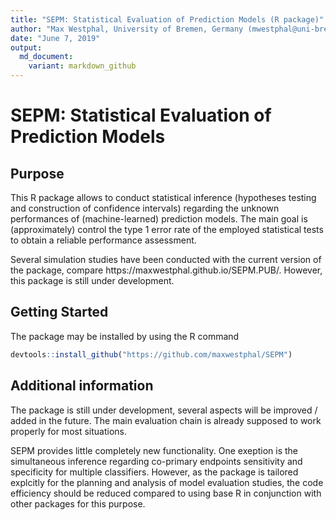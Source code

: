 ```yaml
---
title: "SEPM: Statistical Evaluation of Prediction Models (R package)"
author: "Max Westphal, University of Bremen, Germany (mwestphal@uni-bremen.de)"
date: "June 7, 2019"
output: 
  md_document:
    variant: markdown_github
---
```


# SEPM: Statistical Evaluation of Prediction Models

## Purpose

This R package allows to conduct statistical inference (hypotheses testing and 
construction of confidence intervals) regarding the unknown performances of (machine-learned)
prediction models. The main goal is (approximately) control the type 1 error rate of the employed
statistical tests to obtain a reliable performance assessment.

Several simulation studies have been conducted with the current version of the package, compare https://maxwestphal.github.io/SEPM.PUB/. 
However, this package is still under development.

## Getting Started

The package may be installed by using the R command

```r
devtools::install_github("https://github.com/maxwestphal/SEPM")
```


## Additional information

The package is still under development, several aspects will be improved / added in the future.
The main evaluation chain is already supposed to work properly for most situations.

SEPM provides little completely new functionality. One exeption is the simultaneous inference regarding co-primary endpoints sensitivity and specificity for multiple classifiers. However, as the package is tailored explcitly for the planning and analysis of model evaluation studies, the code efficiency should be reduced compared to using base R in conjunction with other packages for this purpose.







